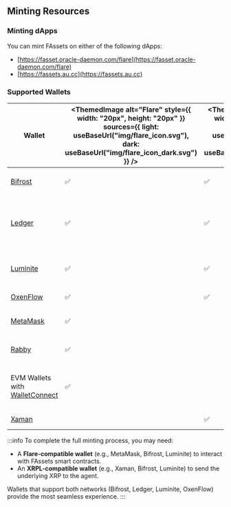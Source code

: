 
## Minting Resources

### Minting dApps

You can mint FAssets on either of the following dApps:

- [https://fasset.oracle-daemon.com/flare](https://fasset.oracle-daemon.com/flare)
- [https://fassets.au.cc](https://fassets.au.cc)

### Supported Wallets

| Wallet                                                       | <ThemedImage alt="Flare" style={{ width: "20px", height: "20px" }} sources={{ light: useBaseUrl("img/flare_icon.svg"), dark: useBaseUrl("img/flare_icon_dark.svg") }} /> | <ThemedImage alt="XRPL" style={{ width: "20px", height: "20px" }} sources={{ light: useBaseUrl("img/xrp_icon.svg"), dark: useBaseUrl("img/xrp_icon_dark.svg") }} /> | Notes                                                                              |
| ------------------------------------------------------------ | ------------------------------------------------------------------------------------------------------------------------------------------------------------------------ | ------------------------------------------------------------------------------------------------------------------------------------------------------------------- | ---------------------------------------------------------------------------------- |
| [Bifrost](https://bifrostwallet.com/)                        | ✅                                                                                                                                                                       | ✅                                                                                                                                                                  | Supports both networks. [Tutorial](https://www.youtube.com/watch?v=1lETSE9YlXQ)    |
| [Ledger](https://www.ledger.com/)                            | ✅                                                                                                                                                                       | ✅                                                                                                                                                                  | Hardware wallet supporting both networks. [Tutorial](https://youtu.be/WkdWZJJBem0) |
| [Luminite](https://luminite.app/)                            | ✅                                                                                                                                                                       | ✅                                                                                                                                                                  | Integrated FAssets support with DeFi utilities                                     |
| [OxenFlow](https://oxenflow.io/)                             | ✅                                                                                                                                                                       | ✅                                                                                                                                                                  | Available via iOS app                                                              |
| [MetaMask](https://metamask.io/)                             | ✅                                                                                                                                                                       |                                                                                                                                                                     | EVM wallet for Flare transactions                                                  |
| [Rabby](https://rabby.io/)                                   | ✅                                                                                                                                                                       |                                                                                                                                                                     | EVM wallet for Flare transactions                                                  |
| EVM Wallets with [WalletConnect](https://walletconnect.com/) | ✅                                                                                                                                                                       |                                                                                                                                                                     | Any EVM-compatible wallet supporting WalletConnect                                 |
| [Xaman](https://xaman.app/)                                  |                                                                                                                                                                          | ✅                                                                                                                                                                  | XRPL wallet only. [Tutorial](https://youtu.be/-3TPLIszPUc)                         |

:::info
To complete the full minting process, you may need:

- A **Flare-compatible wallet** (e.g., MetaMask, Bifrost, Luminite) to interact with FAssets smart contracts.
- An **XRPL-compatible wallet** (e.g., Xaman, Bifrost, Luminite) to send the underlying XRP to the agent.

Wallets that support both networks (Bifrost, Ledger, Luminite, OxenFlow) provide the most seamless experience.
:::
